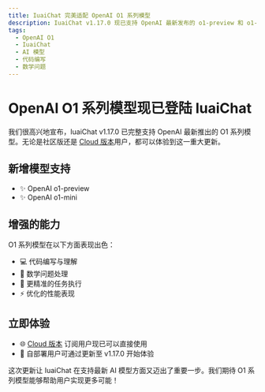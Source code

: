```yaml
---
title: IuaiChat 完美适配 OpenAI O1 系列模型
description: IuaiChat v1.17.0 现已支持 OpenAI 最新发布的 o1-preview 和 o1-mini 模型，为用户带来更强大的代码和数学能力。
tags:
  - OpenAI O1
  - IuaiChat
  - AI 模型
  - 代码编写
  - 数学问题
---
```


# OpenAI O1 系列模型现已登陆 IuaiChat

我们很高兴地宣布，IuaiChat v1.17.0 已完整支持 OpenAI 最新推出的 O1 系列模型。无论是社区版还是 [Cloud 版本](https://lobechat.com)用户，都可以体验到这一重大更新。

## 新增模型支持

- ✨ OpenAI o1-preview
- ✨ OpenAI o1-mini

## 增强的能力

O1 系列模型在以下方面表现出色：

- 💻 代码编写与理解
- 🔢 数学问题处理
- 🎯 更精准的任务执行
- ⚡️ 优化的性能表现

## 立即体验

- 🌐 [Cloud 版本](https://lobechat.com) 订阅用户现已可以直接使用
- 🔧 自部署用户可通过更新至 v1.17.0 开始体验

这次更新让 IuaiChat 在支持最新 AI 模型方面又迈出了重要一步。我们期待 O1 系列模型能够帮助用户实现更多可能！
